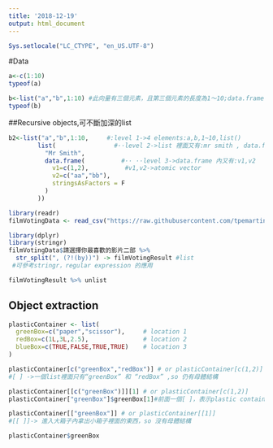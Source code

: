 ```yaml
---
title: '2018-12-19'
output: html_document
---
```



```r
Sys.setlocale("LC_CTYPE", "en_US.UTF-8")
```

#Data
```r
a<-c(1:10)
typeof(a)
```

```r
b<-list("a","b",1:10) #此向量有三個元素，且第三個元素的長度為1～10;data.frame 是list的一種形式
typeof(b)
```
##Recursive objects,可不斷加深的list
```r
b2<-list("a","b",1:10,     #:level 1->4 elements:a,b,1~10,list()
        list(                #··level 2->list 裡面又有:mr smith , data.frame
          "Mr Smith",
          data.frame(          #·· ··level 3->data.frame 內又有:v1,v2
            v1=c(1,2),          #v1,v2->atomic vector
            v2=c("aa","bb"),
            stringsAsFactors = F
          )
        ))
```

```r
library(readr)
filmVotingData <- read_csv("https://raw.githubusercontent.com/tpemartin/course-107-1-programming-for-data-science/master/data/%E7%AC%AC%E4%B8%89%E5%B1%86%E7%B6%93%E6%BF%9F%E6%92%AD%E5%AE%A2%E7%AB%B6%E8%B3%BD%E5%8F%83%E8%B3%BD%E4%BD%9C%E5%93%81%E6%8A%95%E7%A5%A8%E7%B5%90%E6%9E%9C%E6%A8%A3%E6%9C%AC%20-%20Sheet1.csv")
```

```r
library(dplyr)
library(stringr)
filmVotingData$請選擇你最喜歡的影片二部 %>%
  str_split(", (?!(by))") -> filmVotingResult #list
 #可參考stringr，regular expression 的應用
```
```r
filmVotingResult %>% unlist 
```

## Object extraction
```r
plasticContainer <- list(
  greenBox=c("paper","scissor"),     # location 1
  redBox=c(1L,3L,2.5),               # location 2
  blueBox=c(TRUE,FALSE,TRUE,TRUE)    # location 3
)
```

```r
plasticContainer[c("greenBox","redBox")] # or plasticContainer[c(1,2)]
#[ ] ->一個list裡面只有“greenBox” 和 “redBox” ,so 仍有母體結構

plasticContainer[[c("greenBox")]][1] # or plasticContainer[c(1,2)]
plasticContainer["greenBox"]$greenBox[1]#前面一個[ ]，表示plastic container 裡面只有green box，再用 [[]] or $把green box拿出來，拿出第一樣東西
```

```r
plasticContainer[["greenBox"]] # or plasticContainer[[1]]
#[[ ]]-> 進入大箱子內拿出小箱子裡面的東西，so 沒有母體結構

plasticContainer$greenBox
```


